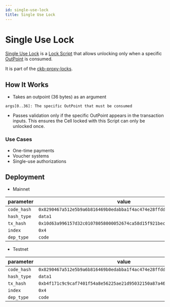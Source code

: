 ```yaml
---
id: single-use-lock
title: Single Use Lock
---
```


# Single Use Lock

[Single Use Lock](https://github.com/ckb-devrel/ckb-proxy-locks/tree/main/contracts/single-use-lock) is a [Lock Script](/docs/tech-explanation/lock-script) that allows unlocking only when a specific [OutPoint](/docs/tech-explanation/outpoint) is consumed.

It is part of the [ckb-proxy-locks](https://github.com/ckb-devrel/ckb-proxy-locks).

## How It Works

- Takes an outpoint (36 bytes) as an argument

```text
args[0..36]: The specific OutPoint that must be consumed
```

- Passes validation only if the specific OutPoint appears in the transaction inputs. This ensures the Cell locked with this Script can only be unlocked once.

### Use Cases

- One-time payments
- Voucher systems
- Single-use authorizations

## Deployment

- Mainnet

| parameter   | value                                                                |
| ----------- | -------------------------------------------------------------------- |
| `code_hash` | `0x8290467a512e5b9a6b816469b0edabba1f4ac474e28ffdd604c2a7c76446bbaf` |
| `hash_type` | `data1`                                                              |
| `tx_hash`   | `0x10d63a996157d32c01078058000052674ca58d15f921bec7f1dcdac2160eb66b` |
| `index`     | `0x4`                                                                |
| `dep_type`  | `code`                                                               |

- Testnet

| parameter   | value                                                                |
| ----------- | -------------------------------------------------------------------- |
| `code_hash` | `0x8290467a512e5b9a6b816469b0edabba1f4ac474e28ffdd604c2a7c76446bbaf` |
| `hash_type` | `data1`                                                              |
| `tx_hash`   | `0xb4f171c9c9caf7401f54a8e56225ae21d95032150a87a4678eac3f66a3137b93` |
| `index`     | `0x4`                                                                |
| `dep_type`  | `code`                                                               |
